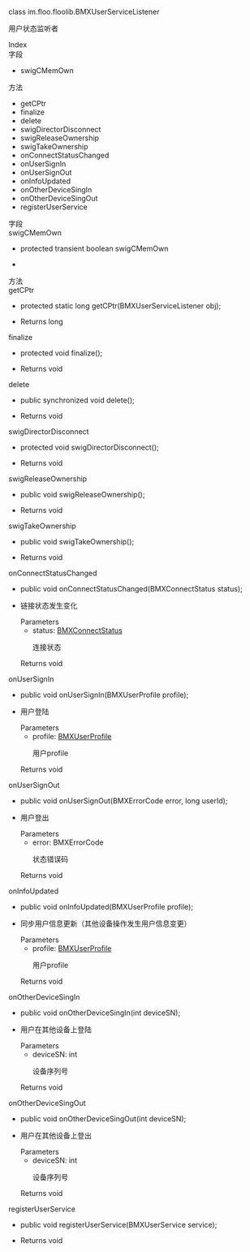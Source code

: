 <link rel="stylesheet" type="text/css" href="https://docs.qnsdk.com/styles/doc-v4-api.css" />
<div class="rtc-doc rtc-doc-page" id="rtc-doc">
<section class="rtc-doc-panel rtc-doc-describe rtc-doc-note">
                <p>class im.floo.floolib.BMXUserServiceListener</p>
                <p>用户状态监听者</p>
</section>
            <div class="rtc-doc-page-wrap">Index</div>
<section class="rtc-doc-panel">
        <div class="rtc-doc-page-title">字段</div>
        <ul class="rtc-doc-catalogue">
                <li><a onClick='document.location.replace(`${document.location.protocol}//${document.location.host}${document.location.pathname}${document.location.search}#swigCMemOwn`)'>swigCMemOwn</a></li>
        </ul>
        <div class="rtc-doc-page-title">方法</div>
        <ul class="rtc-doc-catalogue">
                <li><a onClick='document.location.replace(`${document.location.protocol}//${document.location.host}${document.location.pathname}${document.location.search}#getCPtr`)'>getCPtr</a></li>
                <li><a onClick='document.location.replace(`${document.location.protocol}//${document.location.host}${document.location.pathname}${document.location.search}#finalize`)'>finalize</a></li>
                <li><a onClick='document.location.replace(`${document.location.protocol}//${document.location.host}${document.location.pathname}${document.location.search}#delete`)'>delete</a></li>
                <li><a onClick='document.location.replace(`${document.location.protocol}//${document.location.host}${document.location.pathname}${document.location.search}#swigDirectorDisconnect`)'>swigDirectorDisconnect</a></li>
                <li><a onClick='document.location.replace(`${document.location.protocol}//${document.location.host}${document.location.pathname}${document.location.search}#swigReleaseOwnership`)'>swigReleaseOwnership</a></li>
                <li><a onClick='document.location.replace(`${document.location.protocol}//${document.location.host}${document.location.pathname}${document.location.search}#swigTakeOwnership`)'>swigTakeOwnership</a></li>
                <li><a onClick='document.location.replace(`${document.location.protocol}//${document.location.host}${document.location.pathname}${document.location.search}#onConnectStatusChanged`)'>onConnectStatusChanged</a></li>
                <li><a onClick='document.location.replace(`${document.location.protocol}//${document.location.host}${document.location.pathname}${document.location.search}#onUserSignIn`)'>onUserSignIn</a></li>
                <li><a onClick='document.location.replace(`${document.location.protocol}//${document.location.host}${document.location.pathname}${document.location.search}#onUserSignOut`)'>onUserSignOut</a></li>
                <li><a onClick='document.location.replace(`${document.location.protocol}//${document.location.host}${document.location.pathname}${document.location.search}#onInfoUpdated`)'>onInfoUpdated</a></li>
                <li><a onClick='document.location.replace(`${document.location.protocol}//${document.location.host}${document.location.pathname}${document.location.search}#onOtherDeviceSingIn`)'>onOtherDeviceSingIn</a></li>
                <li><a onClick='document.location.replace(`${document.location.protocol}//${document.location.host}${document.location.pathname}${document.location.search}#onOtherDeviceSingOut`)'>onOtherDeviceSingOut</a></li>
                <li><a onClick='document.location.replace(`${document.location.protocol}//${document.location.host}${document.location.pathname}${document.location.search}#registerUserService`)'>registerUserService</a></li>
        </ul>
</section>
<div class="rtc-doc-page-wrap">字段</div>
<section class="rtc-doc-panel">
<div class="rtc-doc-page-title rtc-doc-antor" id="swigCMemOwn">swigCMemOwn</div>
<ul class="rtc-doc-page-container">
        <li class="rtc-doc-sign-signature">protected transient boolean swigCMemOwn</li>
    </li>
<li class="rtc-doc-page-description">
    <div class="rtc-doc-desc-wrap">
        <p></p>
    </div>
</li>
</ul>
</section>
<div class="rtc-doc-page-wrap">方法</div>
<section class="rtc-doc-panel">
<div class="rtc-doc-page-title rtc-doc-antor" id="getCPtr">getCPtr</div>
<ul class="rtc-doc-page-container">
        <li class="rtc-doc-sign-signature">
protected static long getCPtr(BMXUserServiceListener obj);</li>
    </li>
<li class="rtc-doc-page-description">
    <div class="rtc-doc-desc-wrap">
        <p></p>
    </div>
    <div class="rtc-doc-returns-title">Returns <span>long</span></div>
</li>
</ul>
</section>
<section class="rtc-doc-panel">
<div class="rtc-doc-page-title rtc-doc-antor" id="finalize">finalize</div>
<ul class="rtc-doc-page-container">
        <li class="rtc-doc-sign-signature">
protected void finalize();</li>
    </li>
<li class="rtc-doc-page-description">
    <div class="rtc-doc-desc-wrap">
        <p></p>
    </div>
    <div class="rtc-doc-returns-title">Returns <span>void</span></div>
</li>
</ul>
</section>
<section class="rtc-doc-panel">
<div class="rtc-doc-page-title rtc-doc-antor" id="delete">delete</div>
<ul class="rtc-doc-page-container">
        <li class="rtc-doc-sign-signature">
public synchronized void delete();</li>
    </li>
<li class="rtc-doc-page-description">
    <div class="rtc-doc-desc-wrap">
        <p></p>
    </div>
    <div class="rtc-doc-returns-title">Returns <span>void</span></div>
</li>
</ul>
</section>
<section class="rtc-doc-panel">
<div class="rtc-doc-page-title rtc-doc-antor" id="swigDirectorDisconnect">swigDirectorDisconnect</div>
<ul class="rtc-doc-page-container">
        <li class="rtc-doc-sign-signature">
protected void swigDirectorDisconnect();</li>
    </li>
<li class="rtc-doc-page-description">
    <div class="rtc-doc-desc-wrap">
        <p></p>
    </div>
    <div class="rtc-doc-returns-title">Returns <span>void</span></div>
</li>
</ul>
</section>
<section class="rtc-doc-panel">
<div class="rtc-doc-page-title rtc-doc-antor" id="swigReleaseOwnership">swigReleaseOwnership</div>
<ul class="rtc-doc-page-container">
        <li class="rtc-doc-sign-signature">
public void swigReleaseOwnership();</li>
    </li>
<li class="rtc-doc-page-description">
    <div class="rtc-doc-desc-wrap">
        <p></p>
    </div>
    <div class="rtc-doc-returns-title">Returns <span>void</span></div>
</li>
</ul>
</section>
<section class="rtc-doc-panel">
<div class="rtc-doc-page-title rtc-doc-antor" id="swigTakeOwnership">swigTakeOwnership</div>
<ul class="rtc-doc-page-container">
        <li class="rtc-doc-sign-signature">
public void swigTakeOwnership();</li>
    </li>
<li class="rtc-doc-page-description">
    <div class="rtc-doc-desc-wrap">
        <p></p>
    </div>
    <div class="rtc-doc-returns-title">Returns <span>void</span></div>
</li>
</ul>
</section>
<section class="rtc-doc-panel">
<div class="rtc-doc-page-title rtc-doc-antor" id="onConnectStatusChanged">onConnectStatusChanged</div>
<ul class="rtc-doc-page-container">
        <li class="rtc-doc-sign-signature">
public void onConnectStatusChanged(BMXConnectStatus status);</li>
    </li>
<li class="rtc-doc-page-description">
    <div class="rtc-doc-desc-wrap">
        <p>链接状态发生变化</p>
    </div>
<div class="rtc-doc-parameters-title">Parameters</div>
<ul class="rtc-doc-parameters">
    <li>
        <div>
            status: <a href='/IM/api/8202/bmxconnectstatus'>BMXConnectStatus</a>
        </div>
                <p>连接状态</p>
    </li>
</ul>
    <div class="rtc-doc-returns-title">Returns <span>void</span></div>
</li>
</ul>
</section>
<section class="rtc-doc-panel">
<div class="rtc-doc-page-title rtc-doc-antor" id="onUserSignIn">onUserSignIn</div>
<ul class="rtc-doc-page-container">
        <li class="rtc-doc-sign-signature">
public void onUserSignIn(BMXUserProfile profile);</li>
    </li>
<li class="rtc-doc-page-description">
    <div class="rtc-doc-desc-wrap">
        <p>用户登陆</p>
    </div>
<div class="rtc-doc-parameters-title">Parameters</div>
<ul class="rtc-doc-parameters">
    <li>
        <div>
            profile: <a href='/IM/api/8304/bmxuserprofile'>BMXUserProfile</a>
        </div>
                <p>用户profile</p>
    </li>
</ul>
    <div class="rtc-doc-returns-title">Returns <span>void</span></div>
</li>
</ul>
</section>
<section class="rtc-doc-panel">
<div class="rtc-doc-page-title rtc-doc-antor" id="onUserSignOut">onUserSignOut</div>
<ul class="rtc-doc-page-container">
        <li class="rtc-doc-sign-signature">
public void onUserSignOut(BMXErrorCode error, long userId);</li>
    </li>
<li class="rtc-doc-page-description">
    <div class="rtc-doc-desc-wrap">
        <p>用户登出</p>
    </div>
<div class="rtc-doc-parameters-title">Parameters</div>
<ul class="rtc-doc-parameters">
    <li>
        <div>
            error: BMXErrorCode
        </div>
                <p>状态错误码</p>
    </li>
</ul>
    <div class="rtc-doc-returns-title">Returns <span>void</span></div>
</li>
</ul>
</section>
<section class="rtc-doc-panel">
<div class="rtc-doc-page-title rtc-doc-antor" id="onInfoUpdated">onInfoUpdated</div>
<ul class="rtc-doc-page-container">
        <li class="rtc-doc-sign-signature">
public void onInfoUpdated(BMXUserProfile profile);</li>
    </li>
<li class="rtc-doc-page-description">
    <div class="rtc-doc-desc-wrap">
        <p>同步用户信息更新（其他设备操作发生用户信息变更）</p>
    </div>
<div class="rtc-doc-parameters-title">Parameters</div>
<ul class="rtc-doc-parameters">
    <li>
        <div>
            profile: <a href='/IM/api/8304/bmxuserprofile'>BMXUserProfile</a>
        </div>
                <p>用户profile</p>
    </li>
</ul>
    <div class="rtc-doc-returns-title">Returns <span>void</span></div>
</li>
</ul>
</section>
<section class="rtc-doc-panel">
<div class="rtc-doc-page-title rtc-doc-antor" id="onOtherDeviceSingIn">onOtherDeviceSingIn</div>
<ul class="rtc-doc-page-container">
        <li class="rtc-doc-sign-signature">
public void onOtherDeviceSingIn(int deviceSN);</li>
    </li>
<li class="rtc-doc-page-description">
    <div class="rtc-doc-desc-wrap">
        <p>用户在其他设备上登陆</p>
    </div>
<div class="rtc-doc-parameters-title">Parameters</div>
<ul class="rtc-doc-parameters">
    <li>
        <div>
            deviceSN: int
        </div>
                <p>设备序列号</p>
    </li>
</ul>
    <div class="rtc-doc-returns-title">Returns <span>void</span></div>
</li>
</ul>
</section>
<section class="rtc-doc-panel">
<div class="rtc-doc-page-title rtc-doc-antor" id="onOtherDeviceSingOut">onOtherDeviceSingOut</div>
<ul class="rtc-doc-page-container">
        <li class="rtc-doc-sign-signature">
public void onOtherDeviceSingOut(int deviceSN);</li>
    </li>
<li class="rtc-doc-page-description">
    <div class="rtc-doc-desc-wrap">
        <p>用户在其他设备上登出</p>
    </div>
<div class="rtc-doc-parameters-title">Parameters</div>
<ul class="rtc-doc-parameters">
    <li>
        <div>
            deviceSN: int
        </div>
                <p>设备序列号</p>
    </li>
</ul>
    <div class="rtc-doc-returns-title">Returns <span>void</span></div>
</li>
</ul>
</section>
<section class="rtc-doc-panel">
<div class="rtc-doc-page-title rtc-doc-antor" id="registerUserService">registerUserService</div>
<ul class="rtc-doc-page-container">
        <li class="rtc-doc-sign-signature">
public void registerUserService(BMXUserService service);</li>
    </li>
<li class="rtc-doc-page-description">
    <div class="rtc-doc-desc-wrap">
        <p></p>
    </div>
    <div class="rtc-doc-returns-title">Returns <span>void</span></div>
</li>
</ul>
</section>
</div>


